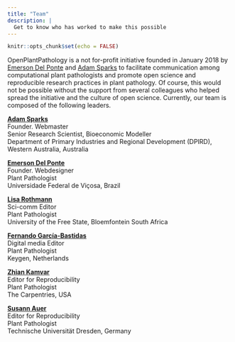 ```yaml
---
title: "Team"
description: |
  Get to know who has worked to make this possible
---
```


```r
knitr::opts_chunk$set(echo = FALSE)
```

OpenPlantPathology is a not for-profit initiative founded in January 2018 by [Emerson Del Ponte](emersondelponte.netlify.app) and [Adam Sparks](https://adamhsparks.netlify.app/) to facilitate communication among computational plant pathologists and promote open science and reproducible research practices in plant pathology.
Of course, this would not be possible without the support from several colleagues who helped spread the initiative and the culture of open science.
Currently, our team is composed of the following leaders.

[**Adam Sparks**](https://www.adamhsparks.netlify.app/)\
Founder. Webmaster\
Senior Research Scientist, Bioeconomic Modeller\
Department of Primary Industries and Regional Development (DPIRD), Western Australia, Australia

[**Emerson Del Ponte**](https://emersondelponte.netlify.app/)\
Founder. Webdesigner\
Plant Pathologist\
Universidade Federal de Viçosa, Brazil

[**Lisa Rothmann**](https://twitter.com/LandbouLisa)\
Sci-comm Editor\
Plant Pathologist\
University of the Free State, Bloemfontein South Africa

[**Fernando García-Bastidas**](https://twitter.com/Ferchucky)\
Digital media Editor\
Plant Pathologist\
Keygen, Netherlands

[**Zhian Kamvar**](https://twitter.com/ZKamvar)\
Editor for Reproducibility\
Plant Pathologist\
The Carpentries, USA

[**Susann Auer**](https://twitter.com/SusannAuer)\
Editor for Reproducibility\
Plant Pathologist\
Technische Universität Dresden, Germany
